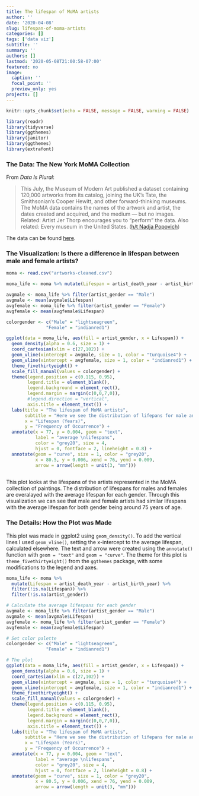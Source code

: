```yaml
---
title: The lifespan of MoMA artists
author: ''
date: '2020-04-08'
slug: lifespan-of-moma-artists
categories: []
tags: ['data viz']
subtitle: ''
summary: ''
authors: []
lastmod: '2020-05-08T21:00:58-07:00'
featured: no
image:
  caption: ''
  focal_point: ''
  preview_only: yes
projects: []
---
```


```r
knitr::opts_chunk$set(echo = FALSE, message = FALSE, warning = FALSE)
```

```r
library(readr)
library(tidyverse)
library(ggthemes)
library(janitor)
library(ggthemes)
library(extrafont)
```

### The Data: The New York MoMA Collection

From *Data Is Plural*:

> This July, the Museum of Modern Art published a dataset containing 120,000 artworks from its catalog, joining the UK’s Tate, the Smithsonian’s Cooper Hewitt, and other forward-thinking museums. The MoMA data contains the names of the artwork and artist, the dates created and acquired, and the medium — but no images. Related: Artist Jer Thorp encourages you to “perform” the data. Also related: Every museum in the United States. ([h/t Nadja Popovich](https://twitter.com/popovichn))

The data can be found [here](https://github.com/MuseumofModernArt/collection).


### The Visualization: Is there a difference in lifespan between male and female artists?

```r
moma <- read.csv("artworks-cleaned.csv")
```

```r
moma_life <- moma %>% mutate(Lifespan = artist_death_year - artist_birth_year) %>% filter(!is.na(Lifespan)) %>% filter(!is.na(artist_gender))

avgmale <- moma_life %>% filter(artist_gender == "Male")
avgmale <- mean(avgmale$Lifespan)
avgfemale <- moma_life %>% filter(artist_gender == "Female")
avgfemale <- mean(avgfemale$Lifespan)

colorgender <- c("Male" = "lightseagreen", 
               "Female" = "indianred1")

ggplot(data = moma_life, aes(fill = artist_gender, x = Lifespan)) +
  geom_density(alpha = 0.6, size = 1) +
  coord_cartesian(xlim = c(27,102)) +
  geom_vline(xintercept = avgmale, size = 1, color = "turquoise4") +
  geom_vline(xintercept = avgfemale, size = 1, color = "indianred1") +
  theme_fivethirtyeight() +
  scale_fill_manual(values = colorgender) +
  theme(legend.position = c(0.115, 0.95), 
        legend.title = element_blank(),
        legend.background = element_rect(),
        legend.margin = margin(c(0,0,7,0)),
        #legend.direction = "vertical",
        axis.title = element_text()) +
  labs(title = "The lifespan of MoMA artists",
       subtitle = "Here we see the distribution of lifepans for male and female artists \nrepresented in the MoMA collection",
       x = "Lifespan (Years)",
       y = "Frequency of Occurrence") +
  annotate(x = 77, y = 0.004, geom = "text",
           label = "average \nlifespans", 
           color = "grey20", size = 4,
           hjust = 0, fontface = 2, lineheight = 0.8) +
  annotate(geom = "curve", size = 1, color = "grey20",
           x = 80.5, y = 0.006, xend = 76, yend = 0.009,
           arrow = arrow(length = unit(3, "mm")))
  
```

This plot looks at the lifespans of the artists represented in the MoMA collection of paintings. The distribution of lifespans for males and females are overalayed with the average lifespan for each gender. Through this visualization we can see that male and female artists had similar lifespans with the average lifespan for both gender being around 75 years of age.

### The Details: How the Plot was Made

This plot was made in ggplot2 using `geom_density()`. To add the vertical lines I used `geom_vline()`, setting the x-intercept to the average lifespan, calculated elsewhere. The text and arrow were created using the `annotate()` function with `geom = "text"` and `geom = "curve"`. The theme for this plot is `theme_fivethirtyeight()` from the `ggthemes` package, with some modifications to the legend and axes. 

```r
moma_life <- moma %>% 
  mutate(Lifespan = artist_death_year - artist_birth_year) %>% 
  filter(!is.na(Lifespan)) %>%
  filter(!is.na(artist_gender))

# Calculate the average lifespans for each gender
avgmale <- moma_life %>% filter(artist_gender == "Male")
avgmale <- mean(avgmale$Lifespan)
avgfemale <- moma_life %>% filter(artist_gender == "Female")
avgfemale <- mean(avgfemale$Lifespan)

# Set color palette
colorgender <- c("Male" = "lightseagreen", 
               "Female" = "indianred1")

# The plot
ggplot(data = moma_life, aes(fill = artist_gender, x = Lifespan)) +
  geom_density(alpha = 0.6, size = 1) +
  coord_cartesian(xlim = c(27,102)) +
  geom_vline(xintercept = avgmale, size = 1, color = "turquoise4") +
  geom_vline(xintercept = avgfemale, size = 1, color = "indianred1") +
  theme_fivethirtyeight() +
  scale_fill_manual(values = colorgender) +
  theme(legend.position = c(0.115, 0.95), 
        legend.title = element_blank(),
        legend.background = element_rect(),
        legend.margin = margin(c(0,0,7,0)),
        axis.title = element_text()) +
  labs(title = "The lifespan of MoMA artists",
       subtitle = "Here we see the distribution of lifepans for male and female artists \nrepresented in the MoMA collection",
       x = "Lifespan (Years)",
       y = "Frequency of Occurrence") +
  annotate(x = 77, y = 0.004, geom = "text",
           label = "average \nlifespans", 
           color = "grey20", size = 4,
           hjust = 0, fontface = 2, lineheight = 0.8) +
  annotate(geom = "curve", size = 1, color = "grey20",
           x = 80.5, y = 0.006, xend = 76, yend = 0.009,
           arrow = arrow(length = unit(3, "mm")))
  
```

